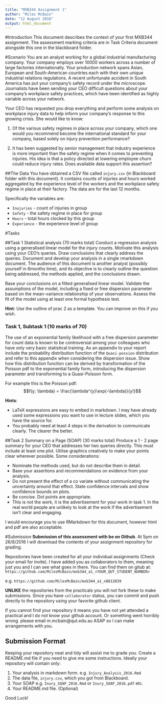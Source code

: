 ```yaml
---
title: "MXB344 Assignment 1"
author: "Miles McBain"
date: "12 August 2016"
output: html_document
---
```

#Introduction
This document describes the context of your first MXB344 assignment. The assessment marking criteria are in Task Criteria document alongside this one in the blackboard folder.

#Scenario
You are an analyst working for a global industrial manufacturing company. Your company employs over 10000 workers across a number of large factories internationally. Your production network spans Asian, European and South-American countries each with their own unique industrial relations regulations. A recent unfortunate accident in South America has put your company's safety record under the microscope. Journalists have been sending your CEO difficult questions about your company's workplace safety practices, which have been identified as highly variable across your network.

Your CEO has requested you drop everything and perform some analysis on workplace injury data to help inform your company's response to this growing crisis. She would like to know:

1) Of the various safety regimes in place across your company, which one would you recommend become the international standard for your company, based solely on injury prevention performance?

2) It has been suggested by senior management that industry experience is more important than the safety regime when it comes to preventing injuries. His idea is that a policy directed at lowering employee churn could reduce injury rates. Does available data support this assertion?


##The Data
You have obtained a CSV file called `injury.csv` (in Blackboard folder with this document). It contains counts of injuries and hours worked aggregated by the experience level of the workers and the workplace safety regime in place at their factory. The data are for the last 12 months.

Specifically the variables are:
 
* `Inujuries` - count of injuries in group
* `Safety` - the safety regime in place for group
* `Hours` - total hours clocked by this group
* `Experience` - the experience level of group

#Tasks

##Task 1 Statistical analysis (70 marks total)
Conduct a regression analysis using a generalised linear model for the injury counts. Motivate this analysis using your CEO's queries. Draw conclusions that clearly address the queries. Document and develop your analysis in a single rmarkdown document. The audience of this document is another analyst (possibly yourself in 6months time), and its objective is to clearly outline the question being addressed, the methods applied, and the conclusions drawn.

Base your conclusions on a fitted generalised linear model. Validate the assumptions of the model, including a fixed or free dispersion parameter based on the mean-variance relationship of your observations. Assess the fit of the model using at least one formal hypothesis test.

**Hint:** Use the outline of prac 2 as a template. You can improve on this if you wish.

### Task 1, Subtask 1 (10 marks of 70)
The use of an exponential family likelihood with a free dispersion parameter for count data is known to be controversial among your colleagues who have only very basic statistical training. As an appendix to your report include the probability distribution function of the `Quasi-possion` distribution and refer to this appendix when considering the dispersion issue. Show how this distribution function can be derived by transformation of the Poisson pdf to the exponential family form, introducing the dispersion parameter and transforming to a Quasi-Poisson form. 

For example this is the Poisson pdf:
$$f(y; \lambda) = \frac{\lambda^{y}\exp(-\lambda)}{y!}$$

**Hints**: 

* LaTeX expressions are easy to embed in markdown. I may have already used some expressions you want to use in lecture slides, which you have the source for.
* You probably need at least 4 steps in the derivation to communicate clearly. The clearer the better.

##Task 2 Summary on a Page (SOAP) (30 marks total)
Produce a 1 - 2 page summary for your CEO that addresses her two queries directly. This must include at least one plot. Utilise graphics creatively to make your points clear wherever possible. Some considerations:

* Nominate the methods used, but do not describe them in detail.
* Base your assertions and recommendations on evidence from your analysis.
* Do not present the effect of a co variate without communicating the uncertainty around that effect. State confidence intervals and show confidence bounds on plots.
* Be concise. Dot points are appropriate.
* This is not the work, it is the advertisement for your work in task 1. In the real world people are unlikely to look at the work if the advertisement isn't clear and engaging.

I would encourage you to use RMarkdown for this document, however html and pdf are also acceptable.

#Submission
**Submission of this assessment with be on Github**. At 5pm on 26/8/2016 I will download the contents of your assignment repository for grading. 

Repositories have been created for all your individual assignments (Check your email for invite). I have added you as collaborators to them, meaning just you and I can see what goes in there. You can find them on gitub at: `https://github.com/MilesMcBain/mxb344_a1_<YOUR_QUT_STUDENT_NUMBER>` 

e.g. `https://github.com/MilesMcBain/mxb344_a1_n8812039` 

**UNLIKE** the repositories from the practicals you will not fork these to make submissions. Since you have `collaborator` status, you can commit and push directly to the repository using your favorite github client.

If you cannot find your repository it means you have not yet attended a practical and I do not know your github account. Or something went horribly wrong. please email m.mcbain@qut.edu.au ASAP so I can make arrangements with you.

## Submission Format

Keeping your repository neat and tidy will assist me to grade you. Create a README.md file if you need to give me some instructions. Ideally your repository will contain only:

1) Your analysis in markdown form. e.g. `Injury_Analysis_2016.Rmd`
2) The data file, `injury.csv`, which you got from Blackboard.
3) Your SOAP e.g. `Inury_SOAP_2016.Rmd` or `Inury_SOAP_2016.pdf` etc.
4) Your README.md file. (Optional)


Good Luck!

